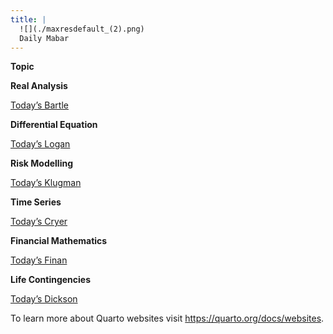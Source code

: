 ```yaml
---
title: | 
  ![](./maxresdefault_(2).png)
  Daily Mabar
---
```


**Topic**

**Real Analysis**

[Today's Bartle](./topik/todaysbartle/todaysbartle.qmd)

**Differential Equation**

[Today's Logan](./topik/todayslogan/todayslogan.qmd)

**Risk Modelling**

[Today's Klugman](./topik/todaysklugman/todaysklugman.qmd)

**Time Series**

[ Today's Cryer](./topik/todayscryer/todayscryer.qmd)

**Financial Mathematics**

[Today's Finan](./topik/todaysfinan/todaysfinan.qmd)

**Life Contingencies**

[Today's Dickson](./topik/todaysdickson/todaysdickson.qmd)


To learn more about Quarto websites visit <https://quarto.org/docs/websites>.
